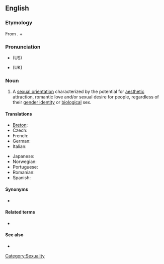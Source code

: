 ==English==
{{wikipedia}}

===Etymology===
From {{Gr.}}. {{term|pan-}} + {{term|sexuality|lang=en}}

===Pronunciation===
* {{IPA|/ˌpænsɛkʃuˈælɪti/}} (US)
* {{IPA|/ˌpænsɛksjuˈælɪti/}} (UK)

===Noun===
{{en-noun|-}}

# A [[sexual orientation]] characterized by the potential for [[aesthetic]] attraction, romantic love and/or sexual desire for people, regardless of their [[gender identity]] or [[biological]] sex.

====Translations====
{{trans-top|pansexuality}}
* [[Breton]]: {{t|br|hollreizhelezh|xs=Breton}}
* Czech: {{t|cs|pansexualita|f}}
* French: {{t|fr|pansexualité|f}}
* German: {{t|de|Pansexualität|f}}
* Italian: {{t|it|pansessualità|f}}
{{trans-mid}}
* Japanese: {{t|ja|全性愛|sc=Jpan}}
* Norwegian: {{t-|no|panfili}}
* Portuguese: {{t|pt|pansexualidade|f}}
* Romanian: {{t-|ro|pansexualitate|f}}
* Spanish: {{t|es|pansexualidad|f}}
{{trans-bot}}

====Synonyms====
* {{l|en|omnisexuality}}

====Related terms====
* {{l|en|pansexual}}

====See also====
* {{l|en|bisexuality}}

[[Category:Sexuality]]
